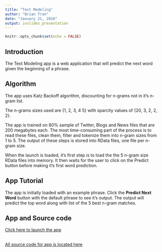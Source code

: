 ```yaml
---
title: "Text Modeling"
author: "Brian Tran"
date: "January 21, 2018"
output: ioslides_presentation
---
```


```r
knitr::opts_chunk$set(echo = FALSE)
```

## Introduction

The Text Modeling app is a web application that will predict the next word given the beginning of a phrase.

## Algorithm

The app uses Katz Backoff algorithm, discounting for n-grams not in it's n-gram list.

The n-grams sizes used are {1, 2, 3, 4 5} with sparcity values of {20, 3, 2, 2, 2}.

The app is trained on 80% sample of Twitter, Blogs and News files that are 200 megabytes each.
The most time-consuming part of the process is to read these files, clean them, filter and tokenize them into n-gram sizes from 1 to 5.  The output of these steps is stored into RData files, one file per n-gram size.

When the launch is loaded, it's first step is to load the the 5 n-gram size RData files into memory.  It then waits for the user to click on the Predict button before making it's first word prediction.

## App Tutorial

The app is initially loaded with an example phrase.  Click the <b>Predict Next Word</b> button with the default phrase to see it's output.  The output will predict the top word along with list of the 5 best n-gram matches.

## App and Source code

<a href='https://bzhtapp.shinyapps.io/AssignWk6/' target='_blank'>Click here to launch the app</a>

<br>
<a href='https://github.com/bzhtapp/C10_Assign6' target='_blank'>All source code for app is located here</a>



